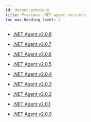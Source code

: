 ```yaml
---
id: dotnet-previous
title: Previous .NET agent versions
toc_max_heading_level: 2
---
```


-   [.NET Agent v2.0.8](dotnet-2_0_8)

-   [.NET Agent v2.0.7](dotnet-2_0_7)

-   [.NET Agent v2.0.6](dotnet-2_0_6)

-   [.NET Agent v2.0.5](dotnet-2_0_5)

-   [.NET Agent v2.0.4](dotnet-2_0_4)

-   [.NET Agent v2.0.3](dotnet-2_0_3)

-   [.NET Agent v2.0.2](dotnet-2_0_2)

-   [.NET Agent v2.0.1](dotnet-2_0_1)

-   [.NET Agent v2.0.0](dotnet-2_0_0)


